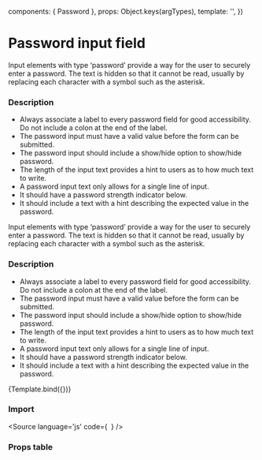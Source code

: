 

  components: { Password },
  props:      Object.keys(argTypes),
  template:   '<Password v-bind="$props" />',
})

<Meta title="Components/Form/Password" />

# Password input field
Input elements with type ‘password’ provide a way for the user to securely enter a password. The text is hidden so that it cannot be read, usually by replacing each character with a symbol such as the asterisk.


### Description

- Always associate a label to every password field for good accessibility. Do not include a colon at the end of the label.
- The password input must have a valid value before the form can be submitted.
- The password input should include a show/hide option to show/hide password.
- The length of the input text provides a hint to users as to how much text to write.
- A password input text only allows for a single line of input.
- It should have a password strength indicator below.
- It should include a text with a hint describing the expected value in the password.

Input elements with type ‘password’ provide a way for the user to securely enter a password. The text is hidden so that it cannot be read, usually by replacing each character with a symbol such as the asterisk.


### Description

- Always associate a label to every password field for good accessibility. Do not include a colon at the end of the label.
- The password input must have a valid value before the form can be submitted.
- The password input should include a show/hide option to show/hide password.
- The length of the input text provides a hint to users as to how much text to write.
- A password input text only allows for a single line of input.
- It should have a password strength indicator below.
- It should include a text with a hint describing the expected value in the password.


<Canvas>
  <Story
    name="Password"
    args={{
      label: 'Password',
      value: 'password1234',
      required: true
    }}>
    {Template.bind({})}
  </Story>
</Canvas>

### Import

<Source
  language='js'
  code={`
  `}
/>

### Props table

<ArgsTable of={Password} />
